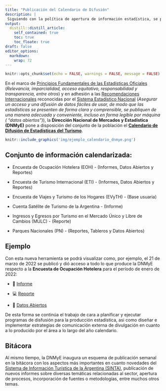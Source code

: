 ```yaml
---
title: "Publicación del Calendario de Difusión"
description: |
 Siguiendo con la política de apertura de información estadística, se pone a disposición el calendario de publicaciones de la Dirección de Mercados y Estadísticas, desde donde se podrá acceder a los productos estadísticos del área.
output:
  distill::distill_article:
    self_contained: true
    toc: true
    toc_floate: true
draft: false    
editor_options: 
  markdown: 
    wrap: 72
---
```



```r
knitr::opts_chunk$set(echo = FALSE, warnings = FALSE, message = FALSE)
```

En el marco de [Principios Fundamentales de las Estadísticas Oficiales](https://unstats.un.org/unsd/dnss/hb/S-fundamental%20principles_A4-WEB.pdf) (*Relevancia, imparcialidad, acceso equitativo, responsabilidad y transparencia, entre otros*) y en adhesión a las [Recomendaciones Internacionales](https://www.oecd.org/statistics/good-practice-toolkit/Brochure-Recommendation%20of%20the%20OECD%20Council%20on%20Good%20Statistical%20Practice_SPANISH.pdf) reconocidas por el [Sistema Estadístico Nacional](https://www.indec.gob.ar/indec/web/Institucional-Indec-SistemaEstadistico) (*Asegurar un acceso y una difusión de datos fáciles de usar, de modo que las estadísticas se presenten de forma clara y comprensible, se publiquen de una manera adecuada y conveniente, incluso en forma legible por máquina ( "datos abiertos")*), la **Dirección Nacional de Mercados y Estadística (DNMyE)** pone a disposición del conjunto de la población el [**Calendario de Difusión de Estadísticas del Turismo**](https://calendario.yvera.tur.ar/).

```r
knitr::include_graphics('img/ejemplo_calendario_dnmye.png')
```

## Conjunto de información calendarizada:

- Encuesta de Ocupación Hotelera (EOH) - (Informes, Datos Abiertos y Reportes)

- Encuesta de Turismo Internacional (ETI) - (Informes, Datos Abiertos y Reportes)

- Encuesta de Viajes y Turismo de los Hogares (EVyTH) - (Base usuaria)

- Cuenta Satélite de Turismo de la Argentina - (Informe)

- Ingresos y Egresos por Turismo en el Mercado Único y Libre de Cambios (MULC) - (Reporte)

- Parques Nacionales (PN) - (Reportes, Tableros y Datos Abiertos)


## Ejemplo

Con esta nueva herramienta se podrá visualizar como, por ejemplo, el 21 de marzo de 2022 se publicó y dió acceso a todo lo que produce la DNMyE respecto a la **Encuesta de Ocupación Hotelera** para el período de enero de 2022: 

- 🔗 [Informe](https://www.yvera.tur.ar/estadistica/informe/documentos/descarga/621684925e880402249321.pdf)

- 💻 [Reporte](https://tableros.yvera.tur.ar/eoh.html)

- 📖 [Datos Abiertos](https://datos.yvera.gob.ar/dataset?groups=sector-hotelero)


De esta forma se continúa el trabajo de cara a planificar y ejecutar programas de disfusión para la producción estadística, asi como diseñar e implementar estrategias de comunicación externa de divulgación en cuanto a lo producido por el área a lo largo del año calendario.


## Bitácora

Al mismo tiempo, la DNMyE inaugura un esquema de publicación semanal en la bitácora con los aspectos más importantes en cuanto novedades del [Sistema de Información Turística de la Argentina (SINTA)](https://www.yvera.tur.ar/sinta/), publicación de nuevos informes sobre diversas temáticas relacionadas al sector, apertura de procesos, incorporación de fuentes o metodologías, entre muchos otros temas.